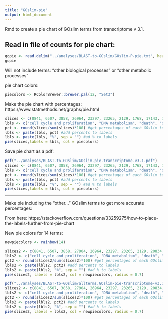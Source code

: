 ```yaml
---
title: "GOslim-pie"
output: html_document
---
```

Rmd to create a pie chart of GOslim terms from transcriptome v 3.1. 

## Read in file of counts for pie chart:
```r
gopie <- read.delim("../analyses/BLAST-to-GOslim/GOslim-P-pie.txt", header = FALSE)
gopie
```

Will not include terms: "other biological processes" or "other metabolic processes" 

pie chart colors:
```r
piecolors <- RColorBrewer::brewer.pal(12, "Set3")
```

Make the pie chart with percentages:
https://www.statmethods.net/graphs/pie.html 
```r
slices <- c(8841, 6507, 3858, 26964, 23297, 23265, 2129, 1768, 17143, 15006, 10910, 10319) #create vector of counts of GOslims based on the file read in above; don't use numbers associated with "other biological processes" or "other metabolic processes"
lbls <- c("cell cycle and proliferation", "DNA metabolism", "death", "developmental processes", "RNA metabolism", "cell organization and biogenesis", "cell-cell signaling", "cell adhesion", "protein metabolism", "transport", "stress response", "signal transduction") #create vector of GOslim terms in the same order as the number of counts; don't include "other biological processes" or "other metabolic processes"
pct <- round(slices/sum(slices)*100) #get percentages of each GOslim term
lbls <- paste(lbls, pct) #add percents to labels
lbls <- paste(lbls, "%", sep = "") #ad % to labels
pie(slices,labels = lbls, col = piecolors)
```

Save pie chart as a pdf:
```r
pdf("../analyses/BLAST-to-GOslim/GOslim-pie-transcriptome-v3.1.pdf")
slices <- c(8841, 6507, 3858, 26964, 23297, 23265, 2129, 1768, 17143, 15006, 10910, 10319) #create vector of counts of GOslims based on the file read in above; don't use numbers associated with "other biological processes" or "other metabolic processes"
lbls <- c("cell cycle and proliferation", "DNA metabolism", "death", "developmental processes", "RNA metabolism", "cell organization and biogenesis", "cell-cell signaling", "cell adhesion", "protein metabolism", "transport", "stress response", "signal transduction") #create vector of GOslim terms in the same order as the number of counts; don't include "other biological processes" or "other metabolic processes"
pct <- round(slices/sum(slices)*100) #get percentages of each GOslim term
lbls <- paste(lbls, pct) #add percents to labels
lbls <- paste(lbls, "%", sep = "") #ad % to labels
pie(slices,labels = lbls, col = piecolors)
```

----

Make pie including the "other..." GOslim terms to get more accurate percentages:

From here: https://stackoverflow.com/questions/33259275/how-to-place-the-labels-further-from-pie-chart


New pie colors for 14 terms:
```r
newpiecolors <- rainbow(14)
```

```r
slices2 <- c(8841, 6507, 3858, 27904, 26964, 23297, 23265, 2129, 20834, 1768, 17143, 15006, 10910, 10319) #create vector of counts of GOslims based on the file read in above
lbls2 <- c("cell cycle and proliferation", "DNA metabolism", "death", "other biological processes", "developmental processes", "RNA metabolism", "cell organization and biogenesis", "cell-cell signaling", "other metabolic processes", "cell adhesion", "protein metabolism", "transport", "stress response", "signal transduction") #create vector of GOslim terms in the same order as the number of counts
pct2 <- round(slices2/sum(slices2)*100) #get percentages of each GOslim term
lbls2 <- paste(lbls2, pct2) #add percents to labels
lbls2 <- paste(lbls2, "%", sep = "") #ad % to labels
pie(slices2, labels = lbls2, col = newpiecolors, radius = 0.7)
```

```r
pdf("../analyses/BLAST-to-GOslim/allterms.GOslim-pie-transcriptome-v3.1.pdf")
slices2 <- c(8841, 6507, 3858, 27904, 26964, 23297, 23265, 2129, 20834, 1768, 17143, 15006, 10910, 10319) #create vector of counts of GOslims based on the file read in above
lbls2 <- c("cell cycle and proliferation", "DNA metabolism", "death", "other biological processes", "developmental processes", "RNA metabolism", "cell organization and biogenesis", "cell-cell signaling", "other metabolic processes", "cell adhesion", "protein metabolism", "transport", "stress response", "signal transduction") #create vector of GOslim terms in the same order as the number of counts
pct2 <- round(slices2/sum(slices2)*100) #get percentages of each GOslim term
lbls2 <- paste(lbls2, pct2) #add percents to labels
lbls2 <- paste(lbls2, "%", sep = "") #ad % to labels
pie(slices2, labels = lbls2, col = newpiecolors, radius = 0.7)
```










